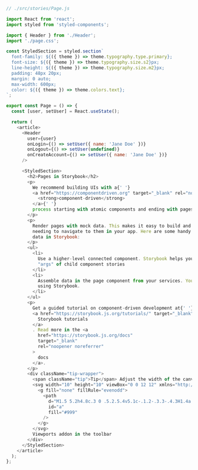 ```js
// ./src/stories/Page.js

import React from 'react';
import styled from 'styled-components';

import { Header } from './Header';
import './page.css';

const StyledSection = styled.section`
  font-family: ${({ theme }) => theme.typography.type.primary};
  font-size: ${({ theme }) => theme.typography.size.s2}px;
  line-height: ${({ theme }) => theme.typography.size.m2}px;
  padding: 48px 20px;
  margin: 0 auto;
  max-width: 600px;
  color: ${({ theme }) => theme.colors.text};
`;

export const Page = () => {
  const [user, setUser] = React.useState();

  return (
    <article>
      <Header
        user={user}
        onLogin={() => setUser({ name: 'Jane Doe' })}
        onLogout={() => setUser(undefined)}
        onCreateAccount={() => setUser({ name: 'Jane Doe' })}
      />

      <StyledSection>
        <h2>Pages in Storybook</h2>
        <p>
          We recommend building UIs with a{' '}
          <a href="https://componentdriven.org" target="_blank" rel="noopener noreferrer">
            <strong>component-driven</strong>
          </a>{' '}
          process starting with atomic components and ending with pages.
        </p>
        <p>
          Render pages with mock data. This makes it easy to build and review page states without
          needing to navigate to them in your app. Here are some handy patterns for managing page
          data in Storybook:
        </p>
        <ul>
          <li>
            Use a higher-level connected component. Storybook helps you compose such data from the
            "args" of child component stories
          </li>
          <li>
            Assemble data in the page component from your services. You can mock these services out
            using Storybook.
          </li>
        </ul>
        <p>
          Get a guided tutorial on component-driven development at{' '}
          <a href="https://storybook.js.org/tutorials/" target="_blank" rel="noopener noreferrer">
            Storybook tutorials
          </a>
          . Read more in the <a
            href="https://storybook.js.org/docs"
            target="_blank"
            rel="noopener noreferrer"
          >
            docs
          </a>.
        </p>
        <div className="tip-wrapper">
          <span className="tip">Tip</span> Adjust the width of the canvas with the{' '}
          <svg width="10" height="10" viewBox="0 0 12 12" xmlns="http://www.w3.org/2000/svg">
            <g fill="none" fillRule="evenodd">
              <path
                d="M1.5 5.2h4.8c.3 0 .5.2.5.4v5.1c-.1.2-.3.3-.4.3H1.4a.5.5 0 01-.5-.4V5.7c0-.3.2-.5.5-.5zm0-2.1h6.9c.3 0 .5.2.5.4v7a.5.5 0 01-1 0V4H1.5a.5.5 0 010-1zm0-2.1h9c.3 0 .5.2.5.4v9.1a.5.5 0 01-1 0V2H1.5a.5.5 0 010-1zm4.3 5.2H2V10h3.8V6.2z"
                id="a"
                fill="#999"
              />
            </g>
          </svg>
          Viewports addon in the toolbar
        </div>
      </StyledSection>
    </article>
  );
};
```

